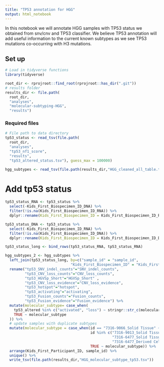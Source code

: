 ```yaml
---
title: "TP53 annotation for HGG"
output: html_notebook
---
```


In this notebook we will annotate HGG samples with TP53 status we obtained from snv/cnv and TP53 classifier. We believe TP53 annotation will add useful information to the current known subtypes as we see TP53 mutations co-occurring with H3 mutations.

## Set up
```r
# Load in tidyverse functions
library(tidyverse)

root_dir <- rprojroot::find_root(rprojroot::has_dir(".git"))
# results folder
results_dir <- file.path(
  root_dir,
  "analyses",
  "molecular-subtyping-HGG",
  "results")
```


### Required files
```r
# File path to data directory
tp53_status <- read_tsv(file.path(
  root_dir,
  "analyses",
  "tp53_nf1_score",
  "results",
  "tp53_altered_status.tsv"), guess_max = 100000) 

hgg_subtypes <- read_tsv(file.path(results_dir,"HGG_cleaned_all_table.tsv")) 

```

# Add tp53 status 
```r

tp53_status_RNA <- tp53_status %>% 
  select(-Kids_First_Biospecimen_ID_DNA) %>% 
  filter(!is.na(Kids_First_Biospecimen_ID_RNA)) %>% 
  dplyr::rename(Kids_First_Biospecimen_ID = Kids_First_Biospecimen_ID_RNA)

tp53_status_DNA <- tp53_status %>% 
  select(-Kids_First_Biospecimen_ID_RNA) %>% 
  filter(!is.na(Kids_First_Biospecimen_ID_DNA)) %>% 
  dplyr::rename(Kids_First_Biospecimen_ID = Kids_First_Biospecimen_ID_DNA)

tp53_status_long <- bind_rows(tp53_status_RNA, tp53_status_RNA)

hgg_subtypes_2 <- hgg_subtypes %>%
  left_join(tp53_status_long, by=c("sample_id" = "sample_id", 
                              "Kids_First_Biospecimen_ID" = "Kids_First_Biospecimen_ID")) %>%
  rename("tp53_SNV_indel_counts"="SNV_indel_counts",
         "tp53_CNV_loss_counts"="CNV_loss_counts",
         "tp53_HGVSp_Short"="HGVSp_Short" , 
         "tp53_CNV_loss_evidence"="CNV_loss_evidence",
         "tp53_hotspot"="hotspot",
         "tp53_activating"="activating",
         "tp53_Fusion_counts"="Fusion_counts", 
         "tp53_Fusion_evidence"="Fusion_evidence") %>%
  mutate(molecular_subtype= case_when(
    tp53_altered %in% c("activated", "loss") ~ stringr::str_c(molecular_subtype,", TP53"),
    TRUE ~ molecular_subtype
  )) %>%
  # update samples with duplicate subtypes
  mutate(molecular_subtype = case_when(id == "7316-9066_Solid Tissue" ~ "DMG, H3 K28, TP53",
                                       id %in% c("7316-9013_Solid Tissue",
                                                 "7316-6477_Solid Tissue",
                                                 "7316-6477_Derived Cell Line_Serum-free_11") ~ "HGG, H3 wildtype, TP53",
                                       TRUE ~ molecular_subtype)) %>%
  arrange(Kids_First_Participant_ID, sample_id) %>%
  unique() %>%
  write_tsv(file.path(results_dir,"HGG_molecular_subtype_tp53.tsv"))

```
